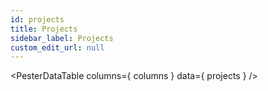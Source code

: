 ```yaml
---
id: projects
title: Projects
sidebar_label: Projects
custom_edit_url: null
---
```



<PesterDataTable
  columns={ columns }
  data={ projects }
/>

<PesterDataButton
  text="Suggest New Project"
  editUrl="https://github.com/pester/docs/edit/master/docs/additional-resources/projects.table.js"
/>
